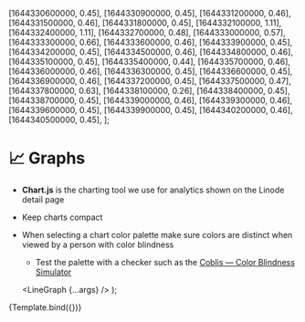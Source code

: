 
  [1644330600000, 0.45],
  [1644330900000, 0.45],
  [1644331200000, 0.46],
  [1644331500000, 0.46],
  [1644331800000, 0.45],
  [1644332100000, 1.11],
  [1644332400000, 1.11],
  [1644332700000, 0.48],
  [1644333000000, 0.57],
  [1644333300000, 0.66],
  [1644333600000, 0.46],
  [1644333900000, 0.45],
  [1644334200000, 0.45],
  [1644334500000, 0.46],
  [1644334800000, 0.46],
  [1644335100000, 0.45],
  [1644335400000, 0.44],
  [1644335700000, 0.46],
  [1644336000000, 0.46],
  [1644336300000, 0.45],
  [1644336600000, 0.45],
  [1644336900000, 0.46],
  [1644337200000, 0.45],
  [1644337500000, 0.47],
  [1644337800000, 0.63],
  [1644338100000, 0.26],
  [1644338400000, 0.45],
  [1644338700000, 0.45],
  [1644339000000, 0.46],
  [1644339300000, 0.46],
  [1644339600000, 0.45],
  [1644339900000, 0.45],
  [1644340200000, 0.46],
  [1644340500000, 0.45],
];

<Meta
  title="UI Elements/Analytics & Graphs"
/>

# 📈 Graphs

- **Chart.js** is the charting tool we use for analytics shown on the Linode detail page
- Keep charts compact
- When selecting a chart color palette make sure colors are distinct when viewed by a person with color blindness
  - Test the palette with a checker such as the [Coblis — Color Blindness Simulator](https://www.color-blindness.com/coblis-color-blindness-simulator/)

  <LineGraph {...args} />
);

<Canvas>
  <Story
    name="Graph"
    args={{
      data: [
        {
          label: 'CPU (%)',
          borderColor: 'transparent',
          backgroundColor: 'rgba(54, 131, 220, 0.7)',
          data,
        }
      ],
      showToday: true,
      nativeLegend: false,
      timezone: "America/New_York",
      unit: "%",
      chartHeight: undefined,
      suggestedMax: undefined,
      rowHeaders: undefined,
      legendRows: undefined,
    }}
    argTypes={{
      data: {
        description: "The data point to plot on the line graph that should be of type `DataSet`",
        type: { name: 'DataSet', required: true },
      },
      showToday: {
        description: 'Determines whether dates or times are shown on the x-axis and also deturminds the x-axis step size',
        type: { name: 'boolean', required: true },
      },
      nativeLegend: {
        description: "Show the native **Chart.js** legend",
        table: {
          defaultValue: {
            summary: false,
          },
        },
      },
      timezone: {
        description: 'The **timezone** the graph should use for interpreting the UNIX datetimes in the data set',
        table: {
          defaultValue: {
            summary: "UTC",
          },
        },
      },
      unit: {
        description: "The unit to add to the mouse-over tooltip in the chart",
        type: { name: 'string' },
        table: {
          defaultValue: {
            summary: 'undefined',
          },
        },
      },
      chartHeight: {
        description: 'The height in `px` of the chart\n`number`',
        type: { name: 'number' },
        table: {
          defaultValue: {
            summary: 'undefined',
          },
        },
      },
      suggestedMax: {
        description: 'The suggested maximum y-axis value passed to **Chart,js**\n`number`',
        type: { name: 'number' },
        table: {
          defaultValue: {
            summary: 'undefined',
          },
        },
      },
      rowHeaders: {
        description: "Row headers of the legened",
        table: {
          defaultValue: {
            summary: 'undefined',
          },
        },
      },
      legendRows: {
        description: "Legend row labels that are used in the legend",
        table: {
          defaultValue: {
            summary: 'undefined',
          },
        },
      },
    }}
  >
    {Template.bind({})}
  </Story>
</Canvas>

<ArgsTable story="Graph" />